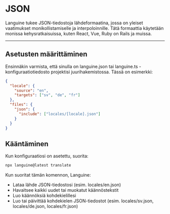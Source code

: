 # JSON

Languine tukee JSON-tiedostoja lähdeformaatina, jossa on yleiset vaatimukset monikollistamiselle ja interpoloinnille. Tätä formaattia käytetään monissa kehysratkaisuissa, kuten React, Vue, Ruby on Rails ja muissa.


---


## Asetusten määrittäminen

Ensinnäkin varmista, että sinulla on languine.json tai languine.ts -konfiguraatiotiedosto projektisi juurihakemistossa. Tässä on esimerkki:

```json
{
  "locale": {
    "source": "en",
    "targets": ["sv", "de", "fr"]
  },
  "files": {
    "json": {
      "include": ["locales/[locale].json"]
    }
  }
}

```

## Kääntäminen

Kun konfiguraatiosi on asetettu, suorita:

```bash
npx languine@latest translate
```

Kun suoritat tämän komennon, Languine:

- Lataa lähde JSON-tiedostosi (esim. locales/en.json)
- Havaitsee kaikki uudet tai muokatut käännöstekstit
- Luo käännöksiä kohdekielillesi
- Luo tai päivittää kohdekielen JSON-tiedostot (esim. locales/sv.json, locales/de.json, locales/fr.json)
